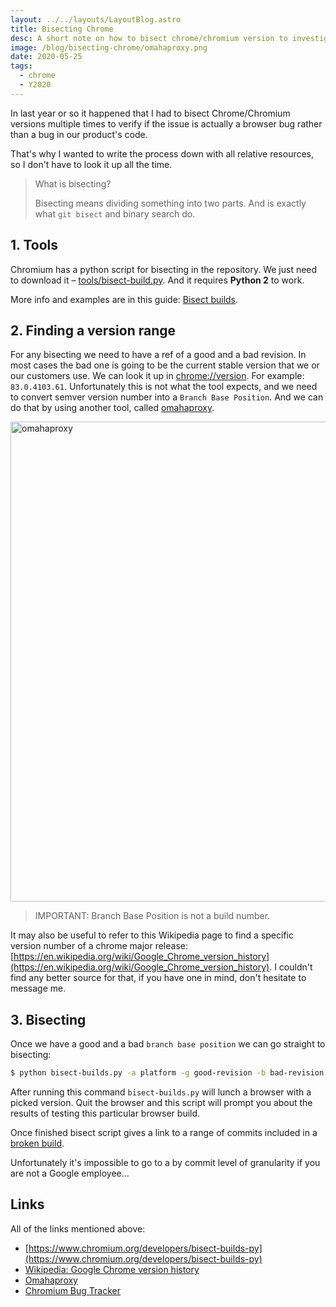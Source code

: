 ```yaml
---
layout: ../../layouts/LayoutBlog.astro
title: Bisecting Chrome
desc: A short note on how to bisect chrome/chromium version to investigate browser issues.
image: /blog/bisecting-chrome/omahaproxy.png
date: 2020-05-25
tags:
  - chrome
  - Y2020
---
```


In last year or so it happened that I had to bisect Chrome/Chromium versions multiple times to verify if the issue is actually a browser bug rather than a bug in our product's code.

That's why I wanted to write the process down with all relative resources, so I don't have to look it up all the time.

> What is bisecting?
>
> Bisecting means dividing something into two parts. And is exactly what `git bisect` and binary search do.

## 1. Tools

Chromium has a python script for bisecting in the repository. We just need to download it – [tools/bisect-build.py](https://chromium.googlesource.com/chromium/src/+/master/tools/bisect-builds.py). And it requires **Python 2** to work.

More info and examples are in this guide: [Bisect builds](https://www.chromium.org/developers/bisect-builds-py).

## 2. Finding a version range

For any bisecting we need to have a ref of a good and a bad revision. In most cases the bad one is going to be the current stable version that we or our customers use. We can look it up in [chrome://version](chrome://version). For example: `83.0.4103.61`. Unfortunately this is not what the tool expects, and we need to convert semver version number into a `Branch Base Position`. And we can do that by using another tool, called [omahaproxy](http://omahaproxy.appspot.com/).

<img
  src="/blog/bisecting-chrome/omahaproxy.png"
  alt="omahaproxy"
  width="1452"
  height="768"
/>

> IMPORTANT: Branch Base Position is not a build number.

It may also be useful to refer to this Wikipedia page to find a specific version number of a chrome major release: [https://en.wikipedia.org/wiki/Google_Chrome_version_history](https://en.wikipedia.org/wiki/Google_Chrome_version_history). I couldn't find any better source for that, if you have one in mind, don't hesitate to message me.

## 3. Bisecting

Once we have a good and a bad `branch base position` we can go straight to bisecting:

```bash
$ python bisect-builds.py -a platform -g good-revision -b bad-revision --use-local-cache
```

After running this command `bisect-builds.py` will lunch a browser with a picked version. Quit the browser and this script will prompt you about the results of testing this particular browser build.

Once finished bisect script gives a link to a range of commits included in a [broken build](https://chromium.googlesource.com/chromium/src/+log/1093f7c3075a560890b1e344197c9c7a71d19de2..8129cac24ef449e6784c459d8db8bb61700a7034).

Unfortunately it's impossible to go to a by commit level of granularity if you are not a Google employee...

## Links

All of the links mentioned above:

- [https://www.chromium.org/developers/bisect-builds-py](https://www.chromium.org/developers/bisect-builds-py)
- [Wikipedia: Google Chrome version history](https://en.wikipedia.org/wiki/Google_Chrome_version_history)
- [Omahaproxy](http://omahaproxy.appspot.com/)
- [Chromium Bug Tracker](http://crbug.com/)
